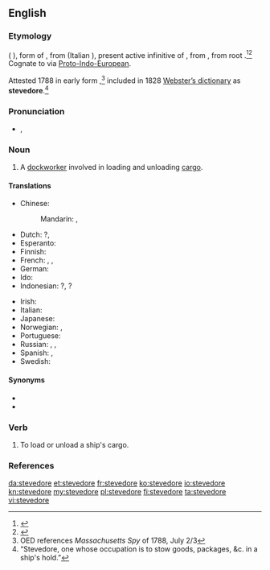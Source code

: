 ==English==
{{wikipedia}}

===Etymology===
{{etyl|es|en}} {{term|estibador|lang=es}} ({{etyl|pt|-}} {{term|estivador|lang=pt}}), form of {{term|estibar||to load|lang=es}}, from {{etyl|la|en}} {{term|stipare|stīpāre|lang=la}} (Italian {{term|stipare|lang=it}}), present active infinitive of {{term|stipo|stīpō|stuff|lang=la}}, from {{etyl|ine-pro|en}} {{recons|stīpos|lang=ine-pro}}, from root {{etyl|ine-pro|en}} {{recons|steip-|lang=ine-pro}}.<ref>{{R:Online Etymology Dictionary}}</ref><ref>{{R:Online Etymology Dictionary|stiff}}</ref> Cognate to {{term|stiff}} via [[Proto-Indo-European]].

Attested 1788 in early form {{term|stowadore}},<ref>OED references ''Massachusetts Spy'' of 1788, July 2/3</ref> included in 1828 [[w:Webster's dictionary|Webster’s dictionary]] as '''stevedore'''.<ref>“Stevedore, one whose occupation is to stow goods, packages, &c. in a ship's hold.”</ref>

===Pronunciation===
* {{a|UK}} {{IPA|/ˈstiː.vəˌdɔː(ɹ)/}}, {{X-SAMPA|/"sti:.v@%dO:(r\)/}}

===Noun===
{{en-noun}}

# A [[dockworker]] involved in loading and unloading [[cargo]].

====Translations====
{{trans-top|dockworker involved in loading and unloading cargo}}
* Chinese:
*: Mandarin: {{t|cmn|碼頭工人|sc=Hani}}, {{t|cmn|码头工人|tr=mǎtou gōngrén|sc=Hani}}
* Dutch: {{t-|nl|dokwerker|m}}?, {{t+|nl|stuwadoor|m}}
* Esperanto: {{t-|eo|stivisto}}
* Finnish: {{t+|fi|ahtaaja}}
* French: {{t+|fr|stevedore|m}}, {{t+|fr|manutentionnaire|m}}, {{t+|fr|aconier|m}}
* German: {{t-|de|Hafenarbeiter|m}}
* Ido: {{t+|io|stivisto}}
* Indonesian: {{t-|id|buruh kapal}}?, {{t+|id|kuli}}?
{{trans-mid}}
* Irish: {{t-|ga|stíbheadóir|m}}
* Italian: {{t-|it|stivatore|m}}
* Japanese: {{t-|ja|港湾労働者|tr=こうわんろうどうしゃ, kōwan rōdōsha|sc=Jpan}}
* Norwegian: {{t-|no|havnearbeider|m}}, {{t+|no|bryggesjauer|m}}
* Portuguese: {{t+|pt|estivador|m}}
* Russian: {{t+|ru|грузчик|m|tr=grúzčik}}, {{t+|ru|докер|m|tr=dóker|sc=Cyrl}}, {{t-|ru|портовый грузчик|m|tr=portóvyj grúzčik|sc=Cyrl}}
* Spanish: {{t+|es|estibador|m}}, {{t-|es|arrumador|m}}
* Swedish: {{t-|sv|stuvare|c}}
{{trans-bottom}}

====Synonyms====
* {{l|en|longshoreman}}
* {{l|en|docker}}

===Verb===
{{en-verb|stevedor|ing}}

# {{transitive}} To load or unload a ship's cargo.

===References===
<references/>

[[da:stevedore]]
[[et:stevedore]]
[[fr:stevedore]]
[[ko:stevedore]]
[[io:stevedore]]
[[kn:stevedore]]
[[my:stevedore]]
[[pl:stevedore]]
[[fi:stevedore]]
[[ta:stevedore]]
[[vi:stevedore]]